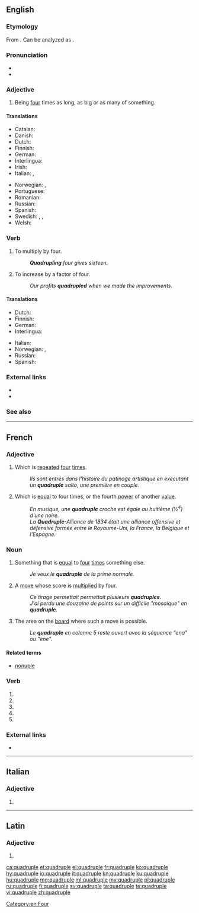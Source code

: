 ==English==
{{wikipedia}}
{{number box|en|4}}

===Etymology===
From {{etyl|la|en}} {{m|la|quadruplus}}. Can be analyzed as {{suffix|quadri-|-uple|lang=en}}.

===Pronunciation===
* {{audio|en-us-quadruple.ogg|Audio (US)|lang=en}}
* {{rhymes|uːpəl|lang=en}}

===Adjective===
{{en-adj|-}}

# Being [[four]] times as long, as big or as many of something.
#: {{ux|en|He's quite an athlete and can do '''quadruple''' jumps with ease.}}

====Translations====
{{trans-top|being four times as long, as big or as many of something}}
* Catalan: {{t|ca|quàdruple}}
* Danish: {{t|da|firedobbelt}}
* Dutch: {{t|nl|viervoud}}
* Finnish: {{t|fi|nelinkertainen}}
* German: {{t+|de|vierfach}}
* Interlingua: {{t|ia|quadruple}}
* Irish: {{t|ga|ceathrúil}}
* Italian: {{t|it|quadruplice}}, {{t+|it|quadruplo}}
{{trans-mid}}
* Norwegian: {{t|no|firedobbelt}}, {{t|no|kvadruppelt}}
* Portuguese: {{t+|pt|quádruplo}}
* Romanian: {{t+|ro|cvadruplu}}
* Russian: {{t+|ru|четверно́й}}
* Spanish: {{t+|es|cuádruple}}
* Swedish: {{t|sv|fyrdubbel}}, {{t+|sv|fyrfaldig}}, {{t+|sv|kvadrupel}}
* Welsh: {{t|cy|pedwarplyg|m}}
{{trans-bottom}}

===Verb===
{{en-verb|quadruples|quadrupling|quadrupled|quadrupled}}

# {{lb|en|transitive}} To multiply by four.
#: '''''Quadrupling''' four gives sixteen.''
# {{lb|en|intransitive}} To increase by a factor of four.
#: ''Our profits '''quadrupled''' when we made the improvements''.

====Translations====
{{trans-top|to multiply by four}}
* Dutch: {{t|nl|verviervoudigen}}
* Finnish: {{t|fi|nelinkertaistaa}}
* German: {{t|de|vervierfachen}}
* Interlingua: {{t|ia|quadruplicar}}
{{trans-mid}}
* Italian: {{t|it|quadruplicare}}
* Norwegian: {{t|no|firedoble}}, {{t|no|kvadruple}}
* Russian: {{t+|ru|учетверять}}
* Spanish: {{t+|es|cuadruplicar}}
{{trans-bottom}}

===External links===
* {{R:Webster 1913}}
* {{R:Century 1911}}

===See also===
{{coefficient}}

[[Category:en:Four]]

----

==French==

===Adjective===
{{fr-adj|mf}}

# Which is [[repeat]]ed [[four]] [[times]].
#: ''Ils sont entrés dans l'histoire du patinage artistique en exécutant un '''quadruple''' salto, une première en couple.''
# {{lb|fr|chiefly|music}} Which is [[equal]] to four times, or the fourth [[power]] of another [[value]].
#: ''En musique, une '''quadruple''' croche est égale au huitième (½<sup>4</sup>) d'une noire.''
#: ''La '''Quadruple'''-Alliance de 1834 était une alliance offensive et défensive formée entre le Royaume-Uni, la France, la Belgique et l'Espagne.''

===Noun===
{{fr-noun|m}}

# Something that is [[equal]] to [[four]] [[times]] something else.
#: ''Je veux le '''quadruple''' de la prime normale.''
# {{lb|fr|Scrabble}} A [[move]] whose score is [[multiply|multiplied]] by four.
#: ''Ce tirage permettait permettait plusieurs '''quadruples'''.''
#: ''J'ai perdu une douzaine de points sur un difficile "mosaique" en '''quadruple'''.''
# {{lb|fr|Scrabble}} The area on the [[board]] where such a move is possible.
#: ''Le '''quadruple''' en colonne 5 reste ouvert avec la séquence "ena" ou "ene".''

====Related terms====
* [[nonuple]]

===Verb===
{{fr-verb-form}}

# {{inflection of|quadrupler||1|s|pres|indc|lang=fr}}
# {{inflection of|quadrupler||3|s|pres|indc|lang=fr}}
# {{inflection of|quadrupler||1|s|pres|subj|lang=fr}}
# {{inflection of|quadrupler||3|s|pres|subj|lang=fr}}
# {{inflection of|quadrupler||2|s|impr|lang=fr}}

===External links===
* {{R:TLFi}}

----

==Italian==

===Adjective===
{{head|it|adjective form|g=f-p}}

# {{feminine plural of|quadruplo|lang=it}}

----

==Latin==

===Adjective===
{{la-adj-form|quadruple}}

# {{inflection of|quadruplus||voc|m|s|lang=la}}

[[ca:quadruple]]
[[et:quadruple]]
[[el:quadruple]]
[[fr:quadruple]]
[[ko:quadruple]]
[[hy:quadruple]]
[[io:quadruple]]
[[it:quadruple]]
[[kn:quadruple]]
[[ku:quadruple]]
[[hu:quadruple]]
[[mg:quadruple]]
[[ml:quadruple]]
[[my:quadruple]]
[[pl:quadruple]]
[[ru:quadruple]]
[[fi:quadruple]]
[[sv:quadruple]]
[[ta:quadruple]]
[[te:quadruple]]
[[vi:quadruple]]
[[zh:quadruple]]